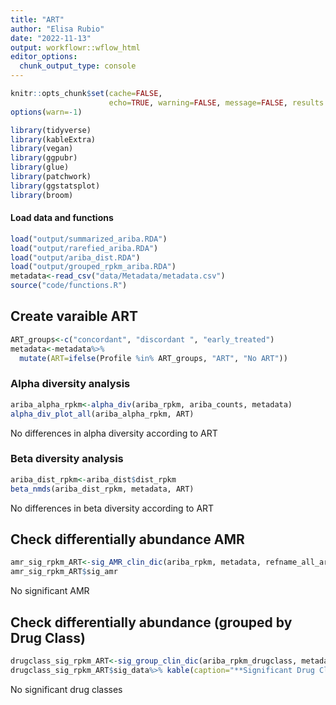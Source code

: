 ```yaml
---
title: "ART"
author: "Elisa Rubio"
date: "2022-11-13"
output: workflowr::wflow_html
editor_options:
  chunk_output_type: console
---
```


```r
knitr::opts_chunk$set(cache=FALSE,
                      echo=TRUE, warning=FALSE, message=FALSE, results ='markup')
options(warn=-1)
```

```r
library(tidyverse)
library(kableExtra)
library(vegan)
library(ggpubr)
library(glue)
library(patchwork)
library(ggstatsplot)
library(broom)
```

#### Load data and functions

```r
load("output/summarized_ariba.RDA")
load("output/rarefied_ariba.RDA")
load("output/ariba_dist.RDA")
load("output/grouped_rpkm_ariba.RDA")
metadata<-read_csv("data/Metadata/metadata.csv")
source("code/functions.R")
```

## Create varaible ART

```r
ART_groups<-c("concordant", "discordant ", "early_treated")
metadata<-metadata%>%
  mutate(ART=ifelse(Profile %in% ART_groups, "ART", "No ART"))
```

### Alpha diversity analysis

```r
ariba_alpha_rpkm<-alpha_div(ariba_rpkm, ariba_counts, metadata)
alpha_div_plot_all(ariba_alpha_rpkm, ART)
```

No differences in alpha diversity according to ART

### Beta diversity analysis

```r
ariba_dist_rpkm<-ariba_dist$dist_rpkm
beta_nmds(ariba_dist_rpkm, metadata, ART)
```

No differences in beta diversity according to ART

## Check differentially abundance AMR

```r
amr_sig_rpkm_ART<-sig_AMR_clin_dic(ariba_rpkm, metadata, refname_all_ariba, ART)
amr_sig_rpkm_ART$sig_amr
```

No significant AMR

## Check differentially abundance (grouped by Drug Class)

```r
drugclass_sig_rpkm_ART<-sig_group_clin_dic(ariba_rpkm_drugclass, metadata, ART)
drugclass_sig_rpkm_ART$sig_data%>% kable(caption="**Significant Drug Classes, ART (Ariba RPKM**")%>%kable_paper("striped")%>%scroll_box(width = "100%", height = "500px")
```

No significant drug classes


